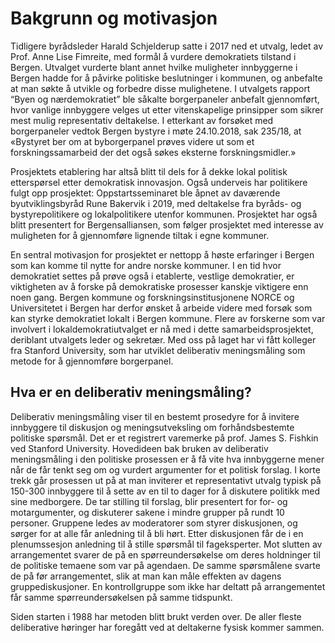 # Bakgrunn og motivasjon {#bakgrunn}

Tidligere byrådsleder Harald Schjelderup satte i 2017 ned et utvalg, ledet av Prof. Anne Lise Fimreite, med formål å vurdere demokratiets tilstand i Bergen. 
Utvalget vurderte blant annet hvilke muligheter innbyggerne i Bergen hadde for å påvirke politiske beslutninger i kommunen, og anbefalte at man søkte å utvikle og forbedre disse mulighetene. 
I utvalgets rapport “Byen og nærdemokratiet” ble såkalte borgerpaneler anbefalt gjennomført, hvor vanlige innbyggere velges ut etter vitenskapelige prinsipper som sikrer mest mulig representativ deltakelse. 
I etterkant av forsøket med borgerpaneler vedtok Bergen bystyre i møte 24.10.2018, sak 235/18, at «Bystyret ber om at byborgerpanel prøves videre ut som et forskningssamarbeid der det også søkes eksterne forskningsmidler.» 

Prosjektets etablering har altså blitt til dels for å dekke lokal politisk etterspørsel etter demokratisk innovasjon. 
Også underveis har politikere fulgt opp prosjektet:
Oppstartsseminaret ble åpnet av daværende byutviklingsbyråd Rune Bakervik i 2019, med deltakelse fra byråds- og bystyrepolitikere og lokalpolitikere utenfor kommunen. 
Prosjektet har også blitt presentert for Bergensalliansen, som følger prosjektet med interesse av muligheten for å gjennomføre lignende tiltak i egne kommuner. 

En sentral motivasjon for prosjektet er nettopp å høste erfaringer i Bergen som kan komme til nytte for andre norske kommuner.
I en tid hvor demokratiet settes på prøve også i etablerte, vestlige demokratier, er viktigheten av å forske på demokratiske prosesser kanskje viktigere enn noen gang. 
Bergen kommune og forskningsinstitusjonene NORCE og Universitetet i Bergen har derfor ønsket å arbeide videre med forsøk som kan styrke demokratiet lokalt i Bergen kommune.
Flere av forskerne som var involvert i lokaldemokratiutvalget er nå med i dette samarbeidsprosjektet, deriblant utvalgets leder og sekretær. 
Med oss på laget har vi fått kolleger fra Stanford University, som har utviklet deliberativ meningsmåling som metode for å gjennomføre borgerpanel.

## Hva er en deliberativ meningsmåling?
Deliberativ meningsmåling viser til en bestemt prosedyre for å invitere innbyggere til diskusjon og meningsutveksling om forhåndsbestemte politiske spørsmål. 
Det er et registrert varemerke på prof. James S. Fishkin ved Stanford University. 
Hovedideen bak bruken av deliberativ meningsmåling i den politiske prosessen er å få vite hva innbyggerne mener når de får tenkt seg om og vurdert argumenter for et politisk forslag.
I korte trekk går prosessen ut på at man inviterer et representativt utvalg typisk på 150-300 innbyggere til å sette av en til to dager for å diskutere politikk med sine medborgere. 
De tar stilling til forslag, blir presentert for for- og motargumenter, og diskuterer sakene i mindre grupper på rundt 10 personer. 
Gruppene ledes av moderatorer som styrer diskusjonen, og sørger for at alle får anledning til å bli hørt.
Etter diskusjonen får de i en plenumssesjon anledning til å stille spørsmål til fageksperter. 
Mot slutten av arrangementet svarer de på en spørreundersøkelse om deres holdninger til de politiske temaene som var på agendaen.
De samme spørsmålene svarte de på før arrangementet, slik at man kan måle effekten av dagens gruppediskusjoner. 
En kontrollgruppe som ikke har deltatt på arrangementet får samme spørreundersøkelsen på samme tidspunkt.

Siden starten i 1988 har metoden blitt brukt verden over. 
De aller fleste deliberative høringer har foregått ved at deltakerne fysisk kommer sammen. 
